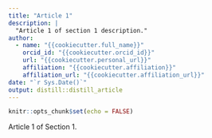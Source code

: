 ```yaml
---
title: "Article 1"
description: |
  "Article 1 of section 1 description."
author:
  - name: "{{cookiecutter.full_name}}"
    orcid_id: "{{cookiecutter.orcid_id}}"
    url: "{{cookiecutter.personal_url}}"
    affiliation: "{{cookiecutter.affiliation}}"
    affiliation_url: "{{cookiecutter.affiliation_url}}"
date: "`r Sys.Date()`"
output: distill::distill_article
---
```


```r
knitr::opts_chunk$set(echo = FALSE)
```

Article 1 of Section 1.
